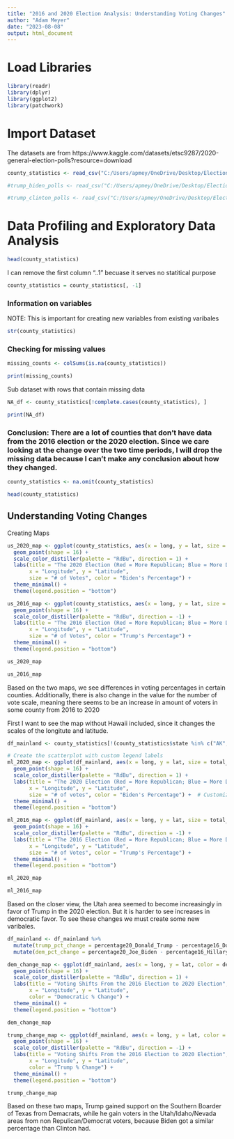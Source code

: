 ---
title: "2016 and 2020 Election Analysis: Understanding Voting Changes"
author: "Adam Meyer"
date: "2023-08-08"
output: html_document
---


# Load Libraries

```{r}
library(readr)
library(dplyr)
library(ggplot2)
library(patchwork)
```

# Import Dataset

The datasets are from https://www.kaggle.com/datasets/etsc9287/2020-general-election-polls?resource=download

```{r}
county_statistics <- read_csv("C:/Users/apmey/OneDrive/Desktop/Election Data/county_statistics.csv")

#trump_biden_polls <- read_csv("C:/Users/apmey/OneDrive/Desktop/Election Data/trump_biden_polls.csv")

#trump_clinton_polls <- read_csv("C:/Users/apmey/OneDrive/Desktop/Election Data/trump_clinton_polls.csv")

```


# Data Profiling and Exploratory Data Analysis

```{r}
head(county_statistics)
```

I can remove the first column "..1" becuase it serves no statitical purpose

```{r}
county_statistics = county_statistics[, -1]
```

### Information on variables

NOTE: This is important for creating new variables from existing varibales

```{r}
str(county_statistics)
```
### Checking for missing values

```{r}
missing_counts <- colSums(is.na(county_statistics))

print(missing_counts)
```

Sub dataset with rows that contain missing data

```{r}
NA_df <- county_statistics[!complete.cases(county_statistics), ]

print(NA_df)
```

### Conclusion: There are a lot of counties that don't have data from the 2016 election or the 2020 election. Since we care looking at the change over the two time periods, I will drop the missing data because I can't make any conclusion about how they changed.

```{r}
county_statistics <- na.omit(county_statistics)
```

```{r}
head(county_statistics)
```

## Understanding Voting Changes


Creating Maps

```{r}
us_2020_map <- ggplot(county_statistics, aes(x = long, y = lat, size = total_votes20, color = percentage20_Joe_Biden)) +
  geom_point(shape = 16) +
  scale_color_distiller(palette = "RdBu", direction = 1) +
  labs(title = "The 2020 Election (Red = More Republican; Blue = More Democratic)",
       x = "Longitude", y = "Latitude",
       size = "# of Votes", color = "Biden's Percentage") +
  theme_minimal() +
  theme(legend.position = "bottom")

us_2016_map <- ggplot(county_statistics, aes(x = long, y = lat, size = total_votes16, color = percentage16_Donald_Trump)) +
  geom_point(shape = 16) +
  scale_color_distiller(palette = "RdBu", direction = -1) +
  labs(title = "The 2016 Election (Red = More Republican; Blue = More Democratic)",
       x = "Longitude", y = "Latitude",
       size = "# of Votes", color = "Trump's Percentage") +
  theme_minimal() +
  theme(legend.position = "bottom")
```


```{r}
us_2020_map
```

```{r}
us_2016_map
```

Based on the two maps, we see differences in voting percentages in certain counties. Additionally, there is also change in the value for the number of vote scale, meaning there seems to be an increase in amount of voters in some county from 2016 to 2020

First I want to see the map without Hawaii included, since it changes the scales of the longitute and latitude.

```{r}
df_mainland <- county_statistics[!(county_statistics$state %in% c("AK", "HI")), ]

# Create the scatterplot with custom legend labels
ml_2020_map <- ggplot(df_mainland, aes(x = long, y = lat, size = total_votes20, color = percentage20_Joe_Biden)) +
  geom_point(shape = 16) +
  scale_color_distiller(palette = "RdBu", direction = 1) +
  labs(title = "The 2020 Election (Red = More Republican; Blue = More Democratic)",
       x = "Longitude", y = "Latitude",
       size = "# of votes", color = "Biden's Percentage") +  # Customizing the legend labels
  theme_minimal() +
  theme(legend.position = "bottom")

ml_2016_map <- ggplot(df_mainland, aes(x = long, y = lat, size = total_votes16, color = percentage16_Donald_Trump)) +
  geom_point(shape = 16) +
  scale_color_distiller(palette = "RdBu", direction = -1) +
  labs(title = "The 2016 Election (Red = More Republican; Blue = More Democratic)",
       x = "Longitude", y = "Latitude",
       size = "# of Votes", color = "Trump's Percentage") +
  theme_minimal() +
  theme(legend.position = "bottom")
```

```{r}
ml_2020_map
```

```{r}
ml_2016_map
```

Based on the closer view, the Utah area seemed to become increasingly in favor of Trump in the 2020 election. But it is harder to see increases in democratic favor. To see these changes we must create some new varibales.

```{r}
df_mainland <- df_mainland %>%  
  mutate(trump_pct_change = percentage20_Donald_Trump - percentage16_Donald_Trump) %>%
  mutate(dem_pct_change = percentage20_Joe_Biden - percentage16_Hillary_Clinton)

```

```{r}
dem_change_map <- ggplot(df_mainland, aes(x = long, y = lat, color = dem_pct_change)) +
  geom_point(shape = 16) +
  scale_color_distiller(palette = "RdBu", direction = 1) +
  labs(title = "Voting Shifts From the 2016 Election to 2020 Election",
       x = "Longitude", y = "Latitude",
       color = "Democratic % Change") +
  theme_minimal() +
  theme(legend.position = "bottom")

dem_change_map
```


```{r}
trump_change_map <- ggplot(df_mainland, aes(x = long, y = lat, color = trump_pct_change)) +
  geom_point(shape = 16) +
  scale_color_distiller(palette = "RdBu", direction = -1) +
  labs(title = "Voting Shifts From the 2016 Election to 2020 Election",
       x = "Longitude", y = "Latitude",
       color = "Trump % Change") +
  theme_minimal() +
  theme(legend.position = "bottom")

trump_change_map
```

Based on these two maps, Trump gained support on the Southern Boarder of Texas from Demacrats, while he gain voters in the Utah/Idaho/Nevada areas from non Repulican/Democrat voters, because Biden got a similar percentage than Clinton had. 
